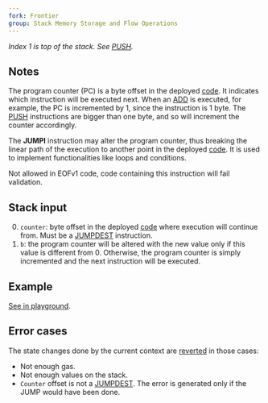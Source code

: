 ```yaml
---
fork: Frontier
group: Stack Memory Storage and Flow Operations
---
```


*Index 1 is top of the stack. See [PUSH](/#60).*

## Notes

The program counter (PC) is a byte offset in the deployed [code](/about). It indicates which instruction will be executed next. When an [ADD](/#01) is executed, for example, the PC is incremented by 1, since the instruction is 1 byte. The [PUSH](/#60) instructions are bigger than one byte, and so will increment the counter accordingly.

The **JUMPI** instruction may alter the program counter, thus breaking the linear path of the execution to another point in the deployed [code](/about). It is used to implement functionalities like loops and conditions.

Not allowed in EOFv1 code, code containing this instruction will fail validation.

## Stack input

0. `counter`: byte offset in the deployed [code](/about) where execution will continue from. Must be a [JUMPDEST](/#5B) instruction.
1. `b`: the program counter will be altered with the new value only if this value is different from 0. Otherwise, the program counter is simply incremented and the next instruction will be executed.

## Example

[See in playground](/playground?unit=Wei&codeType=Mnemonic&code='qFirstk%20noYjump%2C%20secondkw0%20XRY0w10z2~h4~W_z5w12z7~h9~Z0gINVALIDK11gZ2w_z13'~%20%7Bprevious%20instruction%20occupiR%202%20bytR%7DgzXseYwgWq%2F%2F%20k%20example%20doRhQI%20%20Kg%5Cn_1%20ZQDESTz1Yt%20X%20qOffWPUSH_ResQJUMPK%20z%01KQRWXYZ_ghkqwz~_).

## Error cases

The state changes done by the current context are [reverted](#FD) in those cases:
- Not enough gas.
- Not enough values on the stack.
- `Counter` offset is not a [JUMPDEST](/#5B). The error is generated only if the JUMP would have been done.
